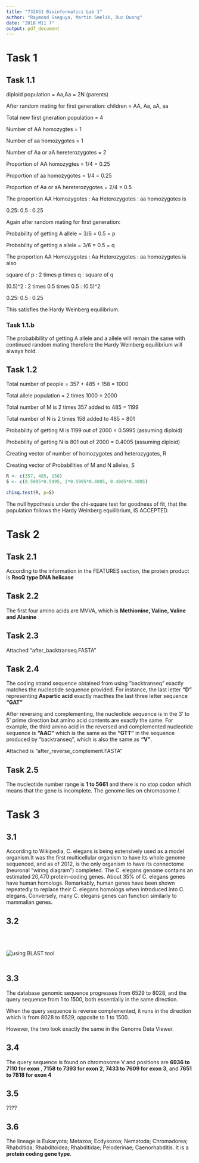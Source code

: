 ```yaml
---
title: "732A51 Bioinformatics Lab 1"
author: "Raymond Sseguya, Martin Smelik, Duc Duong"
date: "2018 M11 7"
output: pdf_document
---
```



# Task 1

## Task 1.1

diploid population = Aa,Aa = 2N (parents)

After random mating for first generation: children = AA, Aa, aA, aa


Total new first gneration population = 4

Number of AA homozygtes = 1

Number of aa homozygotes = 1

Number of Aa or aA hereterozygotes = 2

Proportion of AA homozygtes = 1/4 = 0.25

Proportion of aa homozygotes = 1/4 = 0.25

Proportion of Aa or aA hereterozygotes = 2/4 = 0.5



The proportion AA Homozygotes : Aa Heterozygotes : aa homozygotes is 

0.25: 0.5 : 0.25



Again after random mating for first generation:


Probability of getting A allele = 3/6 = 0.5 = p


Probability of getting a allele = 3/6 = 0.5 = q

The proportion AA Homozygotes : Aa Heterozygotes : aa homozygotes is also

square of p : 2 times p times q : square of q

(0.5)^2 : 2 times 0.5 times 0.5 : (0.5)^2

0.25: 0.5 : 0.25



This satisfies the Hardy Weinberg equilibrium.



### Task 1.1.b

The probabibility of getting A allele and a allele will remain the same with continued random mating therefore the Hardy Weinberg equilibrium will always hold.



## Task 1.2


Total number of people = 357 + 485 + 158 = 1000

Total allele population = 2 times 1000 = 2000

Total number of M is 2 times 357 added to 485 = 1199

Total number of N is 2 times 158 added to 485 = 801

Probability of getting M is 1199 out of 2000 = 0.5995 (assuming diploid)

Probability of getting N is 801 out of 2000 = 0.4005 (assuming diploid)

Creating vector of number of homozygotes and heterozygotes, R

Creating vector of Probabilities of M and N alleles, S

```r
R <- c(357, 485, 158)
S <- c(0.5995*0.5995, 2*0.5995*0.4005, 0.4005*0.4005)

chisq.test(R, p=S)

```

The null hypothesis under the chi-square test for goodness of fit, that the population follows the Hardy Weinberg equilibrium, IS ACCEPTED.



# Task 2

## Task 2.1

According to the information in the FEATURES section, the protein product is **RecQ type DNA helicase**

## Task 2.2

The first four amino acids are MVVA, which is **Methionine, Valine, Valine and Alanine**

## Task 2.3

Attached "after_backtranseq.FASTA"

## Task 2.4

The coding strand sequence obtained from using "backtranseq" exactly matches the nucleotide sequence provided. For instance, the last letter **"D"** representing **Aspartic acid** exactly macthes the last three letter sequence **"GAT"**

After reversing and complementing, the nucleotide sequence is in the 3' to 5' prime direction but amino acid contents are exactly the same. For example, the third amino acid in the reversed and complemented nucleotide sequence is **"AAC"** which is the same as the **"GTT"** in the sequence produced by "backtranseq", which is also the same as **"V"**. 

Attached is "after_reverse_complement.FASTA"


## Task 2.5

The nucleotide number range is **1 to 5661** and there is no stop codon which means that the gene is incomplete. The genome lies on chromosome *I*.




# Task 3

## 3.1

According to Wikipedia, C. elegans is being extensively used as a model organism.It was the first multicellular organism to have its whole genome sequenced, and as of 2012, is the only organism to have its connectome (neuronal "wiring diagram") completed. The C. elegans genome contains an estimated 20,470 protein-coding genes. About 35% of C. elegans genes have human homologs. Remarkably, human genes have been shown repeatedly to replace their C. elegans homologs when introduced into C. elegans. Conversely, many C. elegans genes can function similarly to mammalian genes.


## 3.2

\
\

![**using BLAST tool**](after_BLAST.jpg)
\
\



## 3.3

The database genomic sequence progresses from 6529 to 8028, and the query sequence from 1 to 1500, both essentially in the same direction.

When the query sequence is reverse complemented, it runs in the direction which is from 8028 to 6529, opposite to 1 to 1500.

However, the two look exactly the same in the Genome Data Viewer.


## 3.4

The query sequence is found on chromosome V and positions are **6936 to 7110 for exon **, **7158 to 7393 for exon 2**, **7433 to 7609 for exon 3**, and **7651 to 7818 for exon 4**


## 3.5

???? 



## 3.6

The lineage is Eukaryota; Metazoa; Ecdysozoa; Nematoda; Chromadorea; Rhabditida; Rhabditoidea; Rhabditidae; Peloderinae; Caenorhabditis. It is a **protein coding gene type**.






